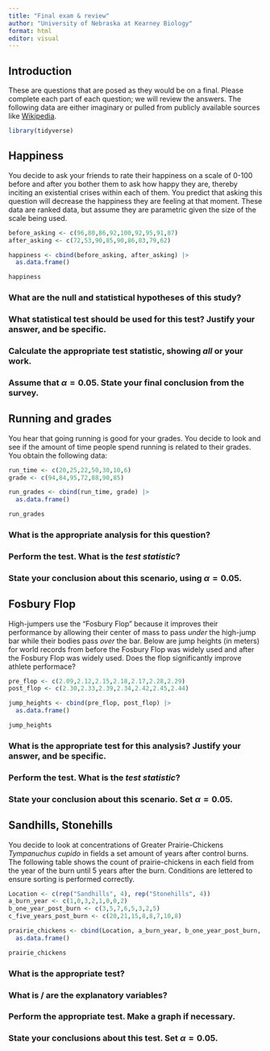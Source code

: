 ```yaml
---
title: "Final exam & review"
author: "University of Nebraska at Kearney Biology"
format: html
editor: visual
---
```


## Introduction

These are questions that are posed as they would be on a final. Please complete each part of each question; we will review the answers. The following data are either imaginary or pulled from publicly available sources like [Wikipedia](https://wikipedia.org).

```r
library(tidyverse)
```

## Happiness

You decide to ask your friends to rate their happiness on a scale of 0-100 before and after you bother them to ask how happy they are, thereby inciting an existential crises within each of them. You predict that asking this question will decrease the happiness they are feeling at that moment. These data are ranked data, but assume they are parametric given the size of the scale being used.

```r
before_asking <- c(96,80,86,92,100,92,95,91,87)
after_asking <- c(72,53,90,85,90,86,83,79,62)

happiness <- cbind(before_asking, after_asking) |> 
  as.data.frame()

happiness
```

### What are the null and statistical hypotheses of this study?

### What statistical test should be used for this test? Justify your answer, and be specific.

### Calculate the appropriate test statistic, showing *all* or your work.

### Assume that $\alpha = 0.05$. State your final conclusion from the survey.

## Running and grades

You hear that going running is good for your grades. You decide to look and see if the amount of time people spend running is related to their grades. You obtain the following data:

```r
run_time <- c(20,25,22,50,30,10,6)
grade <- c(94,84,95,72,88,90,85)

run_grades <- cbind(run_time, grade) |> 
  as.data.frame()

run_grades
```

### What is the appropriate analysis for this question?

### Perform the test. What is the *test statistic*?

### State your conclusion about this scenario, using $\alpha = 0.05$.

## Fosbury Flop

High-jumpers use the "Fosbury Flop" because it improves their performance by allowing their center of mass to pass *under* the high-jump bar while their bodies pass *over* the bar. Below are jump heights (in meters) for world records from before the Fosbury Flop was widely used and after the Fosbury Flop was widely used. Does the flop significantly improve athlete performace?

```r
pre_flop <- c(2.09,2.12,2.15,2.18,2.17,2.28,2.29)
post_flop <- c(2.30,2.33,2.39,2.34,2.42,2.45,2.44)

jump_heights <- cbind(pre_flop, post_flop) |> 
  as.data.frame()

jump_heights
```

### What is the appropriate test for this analysis? Justify your answer, and be specific.

### Perform the test. What is the *test statistic*?

### State your conclusion about this scenario. Set $\alpha = 0.05$.

## Sandhills, Stonehills

You decide to look at concentrations of Greater Prairie-Chickens *Tympanuchus cupido* in fields a set amount of years after control burns. The following table shows the count of prairie-chickens in each field from the year of the burn until 5 years after the burn. Conditions are lettered to ensure sorting is performed correctly.

```r
Location <- c(rep("Sandhills", 4), rep("Stonehills", 4))
a_burn_year <- c(1,0,3,2,1,0,0,2)
b_one_year_post_burn <- c(3,5,7,6,5,3,2,5)
c_five_years_post_burn <- c(20,21,15,8,8,7,10,8)

prairie_chickens <- cbind(Location, a_burn_year, b_one_year_post_burn, c_five_years_post_burn) |> 
  as.data.frame()

prairie_chickens
```

### What is the appropriate test?

### What is / are the explanatory variables?

### Perform the appropriate test. Make a graph if necessary.

### State your conclusions about this test. Set $\alpha = 0.05$.
